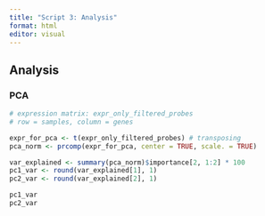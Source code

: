 ```yaml
---
title: "Script 3: Analysis"
format: html
editor: visual
---
```


## Analysis

### PCA

```r
# expression matrix: expr_only_filtered_probes
# row = samples, column = genes

expr_for_pca <- t(expr_only_filtered_probes) # transposing
pca_norm <- prcomp(expr_for_pca, center = TRUE, scale. = TRUE)

var_explained <- summary(pca_norm)$importance[2, 1:2] * 100
pc1_var <- round(var_explained[1], 1)
pc2_var <- round(var_explained[2], 1)

pc1_var
pc2_var
```
